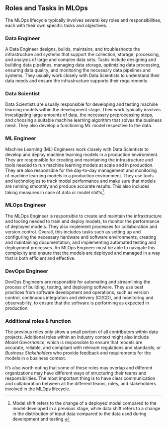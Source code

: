## Roles and Tasks in MLOps

The MLOps lifecycle typically involves several key roles and responsibilities, each with their own specific tasks and objectives.

### Data Engineer

A Data Engineer designs, builds, maintains, and troubleshoots the infrastructure and systems that support the collection, storage, processing, and analysis of large and complex data sets. Tasks include designing and building data pipelines, managing data storage, optimizing data processing, ensuring data quality, and monitoring the necessary data pipelines and systems. They usually work closely with Data Scientists to understand their data needs and ensure the infrastructure supports their requirements.

### Data Scientist

Data Scientists are usually responsible for developing and testing machine learning models within the development stage. Their work typically involves investigating large amounts of data, the necessary preprocessing steps, and choosing a suitable machine learning algorithm that solves the business need. They also develop a functioning ML model respective to the data.
    
### ML Engineer

Machine Learning (ML) Engineers work closely with Data Scientists to develop and deploy machine learning models in a production environment. They are responsible for creating and maintaining the infrastructure and tools needed to run machine learning models at scale and in production. They are also responsible for the day-to-day management and monitoring of machine learning models in a production environment. They use tools and technologies to track model performance and make sure that models are running smoothly and produce accurate results. This also includes taking measures in case of data or model shifts[^1].

[^1]: Model shift refers to the change of a deployed model compared to the model developed in a previous stage, while data shift refers to a change in the distribution of input data compared to the data used during development and testing.
    
### MLOps Engineer

The MLOps Engineer is responsible to create and maintain the infrastructure and tooling needed to train and deploy models, to monitor the performance of deployed models. They also implement processes for collaboration and version control. Overall, this includes tasks such as setting up and configuring the necessary hardware and software environments, creating and maintaining documentation, and implementing automated testing and deployment processes. An MLOps Engineer must be able to navigate this complexity and ensure that the models are deployed and managed in a way that is both efficient and effective.
  
### DevOps Engineer

DevOps Engineers are responsible for automating and streamlining the process of building, testing, and deploying software. They use best practices from software development and operations, such as version control, continuous integration and delivery (CI/CD), and monitoring and observability, to ensure that the software is performing as expected in production. 
    
### Additional roles & function

The previous roles only show a small portion of all contributors within data projects. Additional roles within an industry context might also include *Model Governance*, which is responsible to ensure that models are accurate, reliable, and compliant with relevant regulations and standards, or *Business Stakeholders* who provide feedback and requirements for the models in a business context.

It's also worth noting that some of these roles may overlap and different organizations may have different ways of structuring their teams and responsibilities. The most important thing is to have clear communication and collaboration between all the different teams, roles, and stakeholders involved in the MLOps lifecycle.

